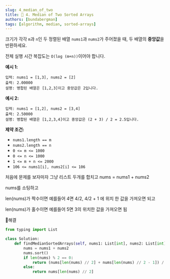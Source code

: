 ```yaml
---
slug: 4_median_of_two
title: 🚀 4. Median of Two Sorted Arrays
authors: [bundabergman]
tags: [algorithm, median, sorted-arrays]
---
```


크기가 각각 `m`과 `n`인 두 정렬된 배열 `nums1`과 `nums2`가 주어졌을 때, 두 배열의 **중앙값**을 반환하세요.

전체 실행 시간 복잡도는 `O(log (m+n))`이어야 합니다.

**예시 1:**

```
입력: nums1 = [1,3], nums2 = [2]
출력: 2.00000
설명: 병합된 배열은 [1,2,3]이고 중앙값은 2입니다.
```

**예시 2:**

```
입력: nums1 = [1,2], nums2 = [3,4]
출력: 2.50000
설명: 병합된 배열은 [1,2,3,4]이고 중앙값은 (2 + 3) / 2 = 2.5입니다.
```

**제약 조건:**

- `nums1.length == m`
- `nums2.length == n`
- `0 <= m <= 1000`
- `0 <= n <= 1000`
- `1 <= m + n <= 2000`
- `106 <= nums1[i], nums2[i] <= 106`

처음에 문제를 보자마자 그냥 리스트 두개를 합치고 nums = nums1 + nums2 

nums를 소팅하고 

len(nums)가 짝수이면 예를들어 4면 4/2,  4/2 + 1 에 위치 한 값을 가져오면 되고

len(nums)가 홀수이면 예를들어 5면 3의 위치한 값을 가져오면 됨

🚩해결

```python
from typing import List

class Solution:
    def findMedianSortedArrays(self, nums1: List[int], nums2: List[int]) -> float:
        nums = nums1 + nums2
        nums.sort()
        if len(nums) % 2 == 0:
            return (nums[len(nums) // 2] + nums[len(nums) // 2 - 1]) / 2
        else:
            return nums[len(nums) // 2]
```